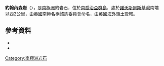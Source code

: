 {{coord|54|41|S|36|22|W|source:GNIS|display=title}}

'''約翰內森岩'''（{{lang-en|Jonassen Rocks}}），是[[南極洲|南極洲]]的岩石，位於[[南喬治亞群島|南喬治亞群島]]，處於[[諾沃斯爾斯基灣|諾沃斯爾斯基灣]]南端以西2公里，由[[英國|英國]]南極名稱諮詢委員會命名，由[[英國海外領土|英國海外領土]]管轄。

==參考資料==
*{{cite gnis | type = antarid | id = 7632| name = Jonassen Rocks | accessdate = 2013-04-05}}
*{{usgs-gazetteer|id=7632}}

{{Antarctica-geo-stub}}
[[Category:南極洲岩石|Category:南極洲岩石]]